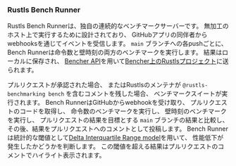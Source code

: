 ### Rustls Bench Runner
Rustls Bench Runnerは、独自の連続的なベンチマークサーバーです。
無加工のホスト上で実行するために設計されており、
GitHubアプリの同伴者からwebhooksを通じてイベントを受信します。
`main` ブランチへの各pushごとに、
Bench Runnerは命令数と壁時刻の両方のベンチマークを実行します。
結果はローカルに保存され、
[Bencher API][bencher api]を用いて[Bencher上のRustlsプロジェクト][bencher rustls]に送られます。

プルリクエストが承認された場合、
またはRustlsのメンテナが `@rustls-benchmarking bench` を含むコメントを残した場合、
ベンチマークスイートが実行されます。
Bench RunnerはGitHubからwebhookを受け取り、
プルリクエストのコードを取得し、
命令数のベンチマークを実行し、
壁時刻のベンチマークを実行し、
プルリクエストの結果を目標とする `main` ブランチの結果と比較し、
その後、結果をプルリクエストへのコメントとして投稿します。
Bench Runnerは統計的な閾値として[Delta Interquartile Range model][delta iqr]を用いて、
性能低下が発生したかどうかを判断します。
この閾値を超える結果はプルリクエストのコメントでハイライト表示されます。

[bencher rustls]: /perf/rustls-821705769?key=true&reports_per_page=8&branches_per_page=8&testbeds_per_page=8&benchmarks_per_page=8&reports_page=1&branches_page=1&testbeds_page=1&benchmarks_page=1&clear=true&tab=branches&measures=013468de-9c37-4605-b363-aebbbf63268d&branches=28fae530-2b53-4482-acd4-47e16030d54f&testbeds=62ed31c3-8a58-479c-b828-52521ed67bee&benchmarks=bd25f73c-b2b9-4188-91b4-f632287c0a1b%2C8d443816-7a23-40a1-a54c-59de911eb517%2C42edb37f-ca91-4984-8835-445514575c85&start_time=1704067200000
[bencher api]: /ja/docs/api/
[delta iqr]: /ja/docs/explanation/thresholds/#delta-interquartile-range-thresholds
